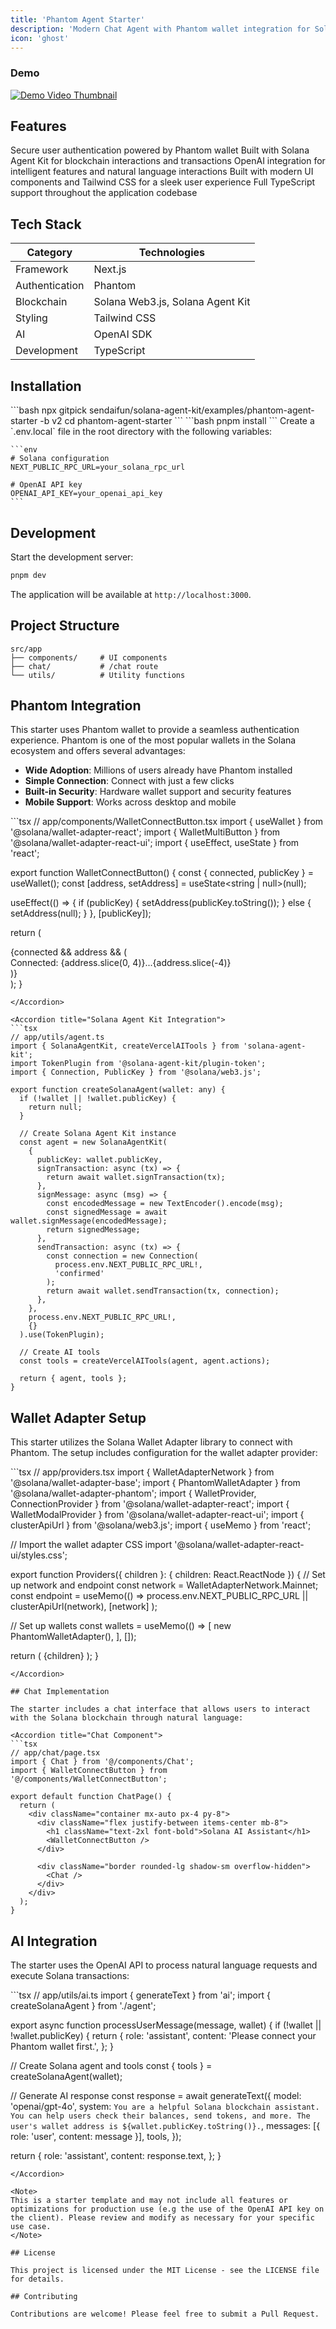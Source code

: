 ```yaml
---
title: 'Phantom Agent Starter'
description: 'Modern Chat Agent with Phantom wallet integration for Solana Agent Kit'
icon: 'ghost'
---
```


<div className="flex flex-col items-center justify-center mb-8">
  <div className="flex flex-col items-center">
    <h3 className="text-xl mb-3">Demo</h3>
    <a href="https://vimeo.com/1076513294/c65630a9b1" className="mb-2">
      <img 
        src="https://github.com/user-attachments/assets/ade7f009-ec5c-47f3-978a-09af1417bc35" 
        alt="Demo Video Thumbnail" 
        className="rounded-md shadow-md max-w-full w-[600px]" 
      />
    </a>
  </div>
</div>

## Features

<CardGroup cols={2}>
  <Card title="Phantom Authentication" icon="wallet">
    Secure user authentication powered by Phantom wallet
  </Card>
  <Card title="Solana Integration" icon="blockchain">
    Built with Solana Agent Kit for blockchain interactions and transactions
  </Card>
  <Card title="AI Capabilities" icon="robot">
    OpenAI integration for intelligent features and natural language interactions
  </Card>
  <Card title="Modern UI" icon="paintbrush">
    Built with modern UI components and Tailwind CSS for a sleek user experience
  </Card>
  <Card title="Type Safety" icon="shield-check">
    Full TypeScript support throughout the application codebase
  </Card>
</CardGroup>

## Tech Stack

| Category | Technologies |
|----------|--------------|
| Framework | Next.js |
| Authentication | Phantom |
| Blockchain | Solana Web3.js, Solana Agent Kit |
| Styling | Tailwind CSS |
| AI | OpenAI SDK |
| Development | TypeScript |

## Installation

<Steps>
  <Step title="Create a new project using gitpick">
    ```bash
    npx gitpick sendaifun/solana-agent-kit/examples/phantom-agent-starter -b v2
    cd phantom-agent-starter
    ```
  </Step>
  <Step title="Install dependencies">
    ```bash
    pnpm install
    ```
  </Step>
  <Step title="Set up environment variables">
    Create a `.env.local` file in the root directory with the following variables:
    
    ```env
    # Solana configuration
    NEXT_PUBLIC_RPC_URL=your_solana_rpc_url
    
    # OpenAI API key
    OPENAI_API_KEY=your_openai_api_key
    ```
  </Step>
</Steps>

## Development

Start the development server:

```bash
pnpm dev
```

The application will be available at `http://localhost:3000`.

## Project Structure

```
src/app
├── components/     # UI components
├── chat/           # /chat route
└── utils/          # Utility functions
```

## Phantom Integration

This starter uses Phantom wallet to provide a seamless authentication experience. Phantom is one of the most popular wallets in the Solana ecosystem and offers several advantages:

- **Wide Adoption**: Millions of users already have Phantom installed
- **Simple Connection**: Connect with just a few clicks
- **Built-in Security**: Hardware wallet support and security features
- **Mobile Support**: Works across desktop and mobile

<Accordion title="Phantom Integration Example">
```tsx
// app/components/WalletConnectButton.tsx
import { useWallet } from '@solana/wallet-adapter-react';
import { WalletMultiButton } from '@solana/wallet-adapter-react-ui';
import { useEffect, useState } from 'react';

export function WalletConnectButton() {
  const { connected, publicKey } = useWallet();
  const [address, setAddress] = useState<string | null>(null);
  
  useEffect(() => {
    if (publicKey) {
      setAddress(publicKey.toString());
    } else {
      setAddress(null);
    }
  }, [publicKey]);
  
  return (
    <div className="flex items-center gap-4">
      <WalletMultiButton className="phantom-button" />
      {connected && address && (
        <div className="text-sm opacity-75">
          Connected: {address.slice(0, 4)}...{address.slice(-4)}
        </div>
      )}
    </div>
  );
}
```
</Accordion>

<Accordion title="Solana Agent Kit Integration">
```tsx
// app/utils/agent.ts
import { SolanaAgentKit, createVercelAITools } from 'solana-agent-kit';
import TokenPlugin from '@solana-agent-kit/plugin-token';
import { Connection, PublicKey } from '@solana/web3.js';

export function createSolanaAgent(wallet: any) {
  if (!wallet || !wallet.publicKey) {
    return null;
  }
  
  // Create Solana Agent Kit instance
  const agent = new SolanaAgentKit(
    {
      publicKey: wallet.publicKey,
      signTransaction: async (tx) => {
        return await wallet.signTransaction(tx);
      },
      signMessage: async (msg) => {
        const encodedMessage = new TextEncoder().encode(msg);
        const signedMessage = await wallet.signMessage(encodedMessage);
        return signedMessage;
      },
      sendTransaction: async (tx) => {
        const connection = new Connection(
          process.env.NEXT_PUBLIC_RPC_URL!,
          'confirmed'
        );
        return await wallet.sendTransaction(tx, connection);
      },
    },
    process.env.NEXT_PUBLIC_RPC_URL!,
    {}
  ).use(TokenPlugin);
  
  // Create AI tools
  const tools = createVercelAITools(agent, agent.actions);
  
  return { agent, tools };
}
```
</Accordion>

## Wallet Adapter Setup

This starter utilizes the Solana Wallet Adapter library to connect with Phantom. The setup includes configuration for the wallet adapter provider:

<Accordion title="Wallet Adapter Configuration">
```tsx
// app/providers.tsx
import { WalletAdapterNetwork } from '@solana/wallet-adapter-base';
import { PhantomWalletAdapter } from '@solana/wallet-adapter-phantom';
import { WalletProvider, ConnectionProvider } from '@solana/wallet-adapter-react';
import { WalletModalProvider } from '@solana/wallet-adapter-react-ui';
import { clusterApiUrl } from '@solana/web3.js';
import { useMemo } from 'react';

// Import the wallet adapter CSS
import '@solana/wallet-adapter-react-ui/styles.css';

export function Providers({ children }: { children: React.ReactNode }) {
  // Set up network and endpoint
  const network = WalletAdapterNetwork.Mainnet;
  const endpoint = useMemo(() => 
    process.env.NEXT_PUBLIC_RPC_URL || clusterApiUrl(network), 
    [network]
  );
  
  // Set up wallets
  const wallets = useMemo(() => [
    new PhantomWalletAdapter(),
  ], []);
  
  return (
    <ConnectionProvider endpoint={endpoint}>
      <WalletProvider wallets={wallets} autoConnect>
        <WalletModalProvider>
          {children}
        </WalletModalProvider>
      </WalletProvider>
    </ConnectionProvider>
  );
}
```
</Accordion>

## Chat Implementation

The starter includes a chat interface that allows users to interact with the Solana blockchain through natural language:

<Accordion title="Chat Component">
```tsx
// app/chat/page.tsx
import { Chat } from '@/components/Chat';
import { WalletConnectButton } from '@/components/WalletConnectButton';

export default function ChatPage() {
  return (
    <div className="container mx-auto px-4 py-8">
      <div className="flex justify-between items-center mb-8">
        <h1 className="text-2xl font-bold">Solana AI Assistant</h1>
        <WalletConnectButton />
      </div>
      
      <div className="border rounded-lg shadow-sm overflow-hidden">
        <Chat />
      </div>
    </div>
  );
}
```
</Accordion>

## AI Integration

The starter uses the OpenAI API to process natural language requests and execute Solana transactions:

<Accordion title="AI Integration">
```tsx
// app/utils/ai.ts
import { generateText } from 'ai';
import { createSolanaAgent } from './agent';

export async function processUserMessage(message, wallet) {
  if (!wallet || !wallet.publicKey) {
    return {
      role: 'assistant',
      content: 'Please connect your Phantom wallet first.',
    };
  }
  
  // Create Solana agent and tools
  const { tools } = createSolanaAgent(wallet);
  
  // Generate AI response
  const response = await generateText({
    model: 'openai/gpt-4o',
    system: `You are a helpful Solana blockchain assistant. 
    You can help users check their balances, send tokens, and more.
    The user's wallet address is ${wallet.publicKey.toString()}.`,
    messages: [{ role: 'user', content: message }],
    tools,
  });
  
  return {
    role: 'assistant',
    content: response.text,
  };
}
```
</Accordion>

<Note>
This is a starter template and may not include all features or optimizations for production use (e.g the use of the OpenAI API key on the client). Please review and modify as necessary for your specific use case.
</Note>

## License

This project is licensed under the MIT License - see the LICENSE file for details.

## Contributing

Contributions are welcome! Please feel free to submit a Pull Request.